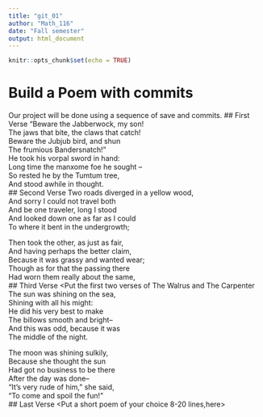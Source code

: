 ---
title: "git_01"
author: "Math_116"
date: "Fall semester"
output: html_document
---

```{r setup, include=FALSE}
knitr::opts_chunk$set(echo = TRUE)
```
# Build a Poem with commits
Our project will be done using a sequence of save and commits.
## First Verse 
<Put the first two verses of Jabberwocky by Lewis Carrol in this section>
"Beware the Jabberwock, my son!  
 The jaws that bite, the claws that catch!  
 Beware the Jubjub bird, and shun  
 The frumious Bandersnatch!"  
 He took his vorpal sword in hand:  
 Long time the manxome foe he sought --  
 So rested he by the Tumtum tree,  
 And stood awhile in thought.  
## Second Verse
<Put the first two verses of The Road Not Taken by Robert Frost here>
Two roads diverged in a yellow wood,  
And sorry I could not travel both  
And be one traveler, long I stood  
And looked down one as far as I could  
To where it bent in the undergrowth;  

Then took the other, as just as fair,  
And having perhaps the better claim,  
Because it was grassy and wanted wear;  
Though as for that the passing there  
Had worn them really about the same,  
## Third Verse
<Put the first two verses of The Walrus and The Carpenter
The sun was shining on the sea,  
Shining with all his might:  
He did his very best to make  
The billows smooth and bright--  
And this was odd, because it was  
The middle of the night.  

The moon was shining sulkily,  
Because she thought the sun  
Had got no business to be there  
After the day was done--  
"It's very rude of him," she said,  
"To come and spoil the fun!"  
## Last Verse
<Put a short poem of your choice 8-20 lines,here>
